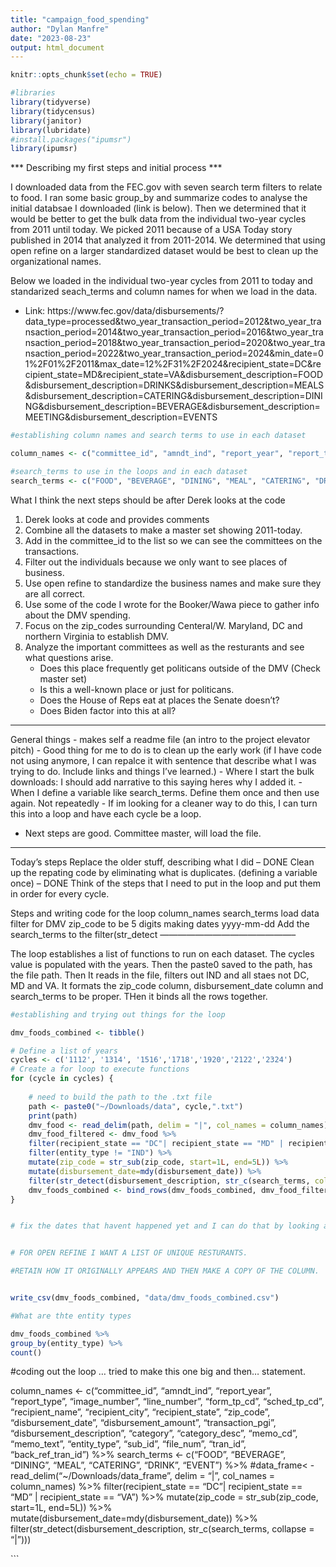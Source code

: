 ```yaml
---
title: "campaign_food_spending"
author: "Dylan Manfre"
date: "2023-08-23"
output: html_document
---
```


```r
knitr::opts_chunk$set(echo = TRUE)
```

```r

#libraries
library(tidyverse)
library(tidycensus)
library(janitor)
library(lubridate)
#install.packages("ipumsr")
library(ipumsr)
```


*** Describing my first steps and initial process ***

I downloaded data from the FEC.gov with seven search term filters to relate to food. I ran some basic group_by and summarize codes to analyse the initial databsae I downloaded (link is below). Then we determined that it would be better to get the bulk data from the individual two-year cycles from 2011 until today. We picked 2011 because of a USA Today story published in 2014 that analyzed it from 2011-2014. We determined that using open refine on a larger standardized dataset would be best to clean up the organizational names. 

Below we loaded in the individual two-year cycles from 2011 to today and standarized seach_terms and column names for when we load in the data. 

 - Link: https://www.fec.gov/data/disbursements/?data_type=processed&two_year_transaction_period=2012&two_year_transaction_period=2014&two_year_transaction_period=2016&two_year_transaction_period=2018&two_year_transaction_period=2020&two_year_transaction_period=2022&two_year_transaction_period=2024&min_date=01%2F01%2F2011&max_date=12%2F31%2F2024&recipient_state=DC&recipient_state=MD&recipient_state=VA&disbursement_description=FOOD&disbursement_description=DRINKS&disbursement_description=MEALS&disbursement_description=CATERING&disbursement_description=DINING&disbursement_description=BEVERAGE&disbursement_description=MEETING&disbursement_description=EVENTS

```r
#establishing column names and search terms to use in each dataset

column_names <- c("committee_id", "amndt_ind", "report_year", "report_type", "image_number", "line_number", "form_tp_cd", "sched_tp_cd", "recipient_name", "recipient_city", "recipient_state", "zip_code", "disbursement_date", "disbursement_amount", "transaction_pgi", "disbursement_description", "category", "category_desc", "memo_cd", "memo_text", "entity_type", "sub_id", "file_num", "tran_id", "back_ref_tran_id")  # Add your column names here

#search_terms to use in the loops and in each dataset
search_terms <- c("FOOD", "BEVERAGE", "DINING", "MEAL", "CATERING", "DRINK", "EVENT")

```

What I think the next steps should be after Derek looks at the code

1. Derek looks at code and provides comments
2. Combine all the datasets to make a master set showing 2011-today.
3. Add in the committee_id to the list so we can see the committees on the transactions.
4. Filter out the individuals because we only want to see places of business. 
5. Use open refine to standardize the business names and make sure they are all correct.
6. Use some of the code I wrote for the Booker/Wawa piece to gather info about the DMV spending.
7. Focus on the zip_codes surrounding Centeral/W. Maryland, DC and northern Virginia to establish DMV.
8. Analyze the important committees as well as the resturants and see what questions arise.
    - Does this place frequently get politicans outside of the DMV (Check master set)
    - Is this a well-known place or just for politicans.
    - Does the House of Reps eat at places the Senate doesn't?
    - Does Biden factor into this at all?

----------------------

General things
- makes self a readme file (an intro to the project elevator pitch)
- Good thing for me to do is to clean up the early work (if I have code not using anymore, I can repalce it with sentence that describe what I was trying to do. Include links and things I've learned.)
- Where I start the bulk downloads: I should add narrative to this saying heres why I added it.
- When I define a variable like search_terms. Define them once and then use again. Not repeatedly
- If im looking for a cleaner way to do this, I can turn this into a loop and have each cycle be a loop. 

- Next steps are good. Committee master, will load the file. 

-----------------------

Today's steps
Replace the older stuff, describing what I did -- DONE
Clean up the repating code by eliminating what is duplicates. (defining a variable once) -- DONE
Think of the steps that I need to put in the loop and put them in order for every cycle.

Steps and writing code for the loop
column_names
search_terms
load data
filter for DMV
zip_code to be 5 digits
making dates yyyy-mm-dd
Add the search_terms to the filter(str_detect
-----------------------------------------------


The loop establishes a list of functions to run on each dataset. The cycles value is populated with the years. Then the paste0 saved to the path, has the file path.
Then It reads in the file, filters out IND and all staes not DC, MD and VA. It formats the zip_code column, disbursement_date column and search_terms to be proper. THen it binds all the rows together. 


```r
#establishing and trying out things for the loop

dmv_foods_combined <- tibble()

# Define a list of years
cycles <- c('1112', '1314', '1516','1718','1920','2122','2324')
# Create a for loop to execute functions
for (cycle in cycles) {
  
    # need to build the path to the .txt file
    path <- paste0("~/Downloads/data", cycle,".txt")
    print(path)
    dmv_food <- read_delim(path, delim = "|", col_names = column_names)
    dmv_food_filtered <- dmv_food %>% 
    filter(recipient_state == "DC"| recipient_state == "MD" | recipient_state == "VA") %>%
    filter(entity_type != "IND") %>% 
    mutate(zip_code = str_sub(zip_code, start=1L, end=5L)) %>%
    mutate(disbursement_date=mdy(disbursement_date)) %>%
    filter(str_detect(disbursement_description, str_c(search_terms, collapse = "|")))
    dmv_foods_combined <- bind_rows(dmv_foods_combined, dmv_food_filtered)
}


# fix the dates that havent happened yet and I can do that by looking at the image number on FEC. 


# FOR OPEN REFINE I WANT A LIST OF UNIQUE RESTURANTS. 

#RETAIN HOW IT ORIGINALLY APPEARS AND THEN MAKE A COPY OF THE COLUMN.


write_csv(dmv_foods_combined, "data/dmv_foods_combined.csv")

```


```r
#What are thte entity types

dmv_foods_combined %>% 
group_by(entity_type) %>% 
count()
```












#coding out the loop ... tried to make this one big and then... statement.

column_names <- c("committee_id", "amndt_ind", "report_year", "report_type", "image_number", "line_number", "form_tp_cd", "sched_tp_cd", "recipient_name", "recipient_city", "recipient_state", "zip_code", "disbursement_date", "disbursement_amount", "transaction_pgi", "disbursement_description", "category", "category_desc", "memo_cd", "memo_text", "entity_type", "sub_id", "file_num", "tran_id", "back_ref_tran_id") %>% 
search_terms <- c("FOOD", "BEVERAGE", "DINING", "MEAL", "CATERING", "DRINK", "EVENT") %>% 
#data_frame< - read_delim("~/Downloads/data_frame", delim = "|", col_names = column_names) %>% 
filter(recipient_state == "DC"| recipient_state == "MD" | recipient_state == "VA") %>% 
mutate(zip_code = str_sub(zip_code, start=1L, end=5L)) %>% 
mutate(disbursement_date=mdy(disbursement_date)) %>% 
filter(str_detect(disbursement_description, str_c(search_terms, collapse = "|")))






```






